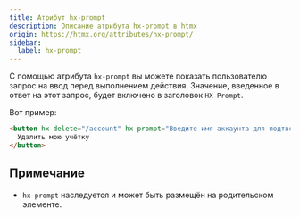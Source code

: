 ```yaml
---
title: Атрибут hx-prompt
description: Описание атрибута hx-prompt в htmx
origin: https://htmx.org/attributes/hx-prompt/
sidebar:
  label: hx-prompt
---
```


С помощью атрибута `hx-prompt` вы можете показать пользователю запрос на ввод перед выполнением действия. Значение, введенное в ответ на этот запрос, будет включено в заголовок `HX-Prompt`.

Вот пример:

```html
<button hx-delete="/account" hx-prompt="Введите имя аккаунта для подтверждения удаления">
  Удалить мою учётку
</button>
```

## Примечание

* `hx-prompt` наследуется и может быть размещён на родительском элементе.
